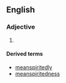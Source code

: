 ==English==

===Adjective===
{{en-adj}}

# {{alternative spelling of|mean-spirited|lang=en}}

====Derived terms====
* [[meanspiritedly]]
* [[meanspiritedness]]